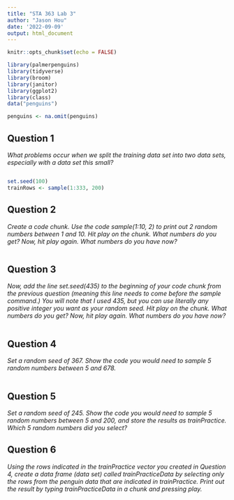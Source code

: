 ```yaml
---
title: "STA 363 Lab 3"
author: "Jason Hou"
date: '2022-09-09'
output: html_document
---
```


```r
knitr::opts_chunk$set(echo = FALSE)
```

```r
library(palmerpenguins)
library(tidyverse)
library(broom)
library(janitor)
library(ggplot2)
library(class)
data("penguins")
```

```r
penguins <- na.omit(penguins)
```


## Question 1

*What problems occur when we split the training data set into two data sets, especially with a data set this small?*

```r

```


```r
set.seed(100)
trainRows <- sample(1:333, 200)
```


## Question 2

*Create a code chunk. Use the code sample(1:10, 2) to print out 2 random numbers between 1 and 10. Hit play on the chunk. What numbers do you get? Now, hit play again. What numbers do you have now?*


```r

```

## Question 3

*Now, add the line set.seed(435) to the beginning of your code chunk from the previous question (meaning this line needs to come before the sample command.) You will note that I used 435, but you can use literally any positive integer you want as your random seed. Hit play on the chunk. What numbers do you get? Now, hit play again. What numbers do you have now?*

```r

```


## Question 4

*Set a random seed of 367. Show the code you would need to sample 5 random numbers between 5 and 678.*

```r

```

## Question 5

*Set a random seed of 245. Show the code you would need to sample 5 random numbers between 5 and 200, and store the results as trainPractice. Which 5 random numbers did you select?*



## Question 6

*Using the rows indicated in the trainPractice vector you created in Question 4, create a data frame (data set) called trainPracticeData by selecting only the rows from the penguin data that are indicated in trainPractice. Print out the result by typing trainPracticeData in a chunk and pressing play.*